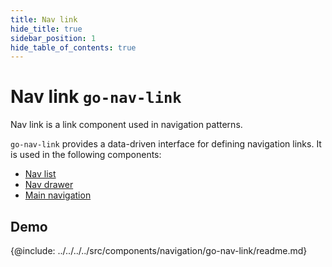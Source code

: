 ```yaml
---
title: Nav link
hide_title: true
sidebar_position: 1
hide_table_of_contents: true
---
```



# Nav link <span className="text-size-0">`go-nav-link`</span>

<!-- Description -->

<div className="text-size-1">Nav link is a link component used in navigation patterns.</div>

`go-nav-link` provides a data-driven interface for defining navigation links. It is used in the following components:

- [Nav list](./go-nav-list)
- [Nav drawer](./go-nav-drawer)
- [Main navigation](./go-main-navigation)

<!-- Demos, tips, variations, use cases -->

## Demo

<Demo hideSource code={demoSource} />

<!-- API -->

{@include: ../../../../src/components/navigation/go-nav-link/readme.md}
